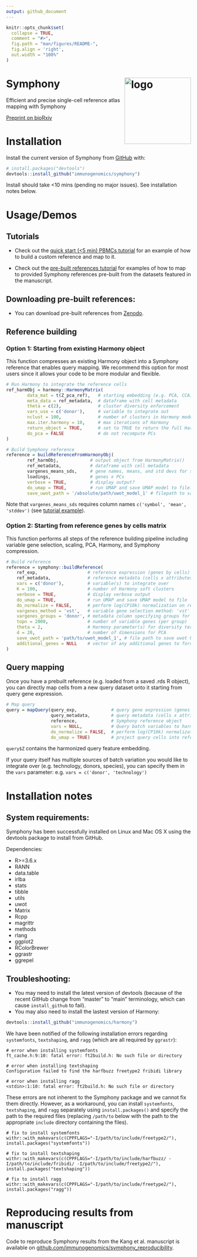 ```yaml
---
output: github_document
---
```


<!-- README.md is generated from README.Rmd. Please edit that file -->

```r
knitr::opts_chunk$set(
  collapse = TRUE,
  comment = "#>",
  fig.path = "man/figures/README-",
  fig.align = 'right',
  out.width = "100%"
)
```

# Symphony <img src="man/figures/symphony_logo.png" alt="logo" width="181" align="right"/>

<!-- badges: start -->
<!-- badges: end -->

Efficient and precise single-cell reference atlas mapping with Symphony

[Preprint on bioRxiv](https://www.biorxiv.org/content/10.1101/2020.11.18.389189v2)

# Installation

Install the current version of Symphony from [GitHub](https://github.com/) with:

``` r
# install.packages("devtools")
devtools::install_github("immunogenomics/symphony")
```
Install should take <10 mins (pending no major issues). See installation notes below.

# Usage/Demos
## Tutorials

* Check out the [quick start (<5 min) PBMCs tutorial](https://github.com/immunogenomics/symphony/blob/main/vignettes/pbmcs_tutorial.ipynb/) for an example of how to build a custom reference and map to it.

* Check out the [pre-built references tutorial](https://github.com/immunogenomics/symphony/blob/main/vignettes/prebuilt_references_tutorial.ipynb) for examples of how to map to provided Symphony references pre-built from the datasets featured in the manuscript.

## Downloading pre-built references: 

* You can download pre-built references from [Zenodo](https://zenodo.org/record/5090425#.YOqe_hNKhTY).


## Reference building

### Option 1: Starting from existing Harmony object

This function compresses an existing Harmony object into a Symphony reference that enables query mapping. We recommend this option for most users since it allows your code to be more modular and flexible.

```r

# Run Harmony to integrate the reference cells
ref_harmObj = harmony::HarmonyMatrix(
        data_mat = t(Z_pca_ref),   # starting embedding (e.g. PCA, CCA) of cells
        meta_data = ref_metadata,  # dataframe with cell metadata
        theta = c(2),              # cluster diversity enforcement
        vars_use = c('donor'),     # variable to integrate out
        nclust = 100,              # number of clusters in Harmony model
        max.iter.harmony = 10,     # max iterations of Harmony
        return_object = TRUE,      # set to TRUE to return the full Harmony object
        do_pca = FALSE             # do not recompute PCs
)

# Build Symphony reference
reference = buildReferenceFromHarmonyObj(
        ref_harmObj,            # output object from HarmonyMatrix()
        ref_metadata,           # dataframe with cell metadata
        vargenes_means_sds,     # gene names, means, and std devs for scaling
        loadings,               # genes x PCs
        verbose = TRUE,         # display output?
        do_umap = TRUE,         # run UMAP and save UMAP model to file?
        save_uwot_path = '/absolute/path/uwot_model_1' # filepath to save UMAP model)
```
Note that `vargenes_means_sds` requires column names `c('symbol', 'mean', 'stddev')` (see [tutorial example](https://github.com/immunogenomics/symphony/blob/main/vignettes/pbmcs_tutorial.ipynb/)). 

### Option 2: Starting from reference genes by cells matrix

This function performs all steps of the reference building pipeline including variable gene selection, scaling, PCA, Harmony, and Symphony compression.

```r
# Build reference
reference = symphony::buildReference(
    ref_exp,                   # reference expression (genes by cells)
    ref_metadata,              # reference metadata (cells x attributes)
    vars = c('donor'),         # variable(s) to integrate over
    K = 100,                   # number of Harmony soft clusters
    verbose = TRUE,            # display verbose output
    do_umap = TRUE,            # run UMAP and save UMAP model to file
    do_normalize = FALSE,      # perform log(CP10k) normalization on reference expression
    vargenes_method = 'vst',   # variable gene selection method: 'vst' or 'mvp'
    vargenes_groups = 'donor', # metadata column specifying groups for variable gene selection within each group
    topn = 2000,               # number of variable genes (per group)
    theta = 2,                 # Harmony parameter(s) for diversity term
    d = 20,                    # number of dimensions for PCA
    save_uwot_path = 'path/to/uwot_model_1', # file path to save uwot UMAP model
    additional_genes = NULL    # vector of any additional genes to force include
)

```

## Query mapping
Once you have a prebuilt reference (e.g. loaded from a saved .rds R object), you can directly map cells from a new query dataset onto it starting from query gene expression.

```r
# Map query
query = mapQuery(query_exp,             # query gene expression (genes x cells)
                 query_metadata,        # query metadata (cells x attributes)
                 reference,             # Symphony reference object
                 vars = NULL,           # Query batch variables to harmonize over (NULL treats query as one batch)
                 do_normalize = FALSE,  # perform log(CP10k) normalization on query (set to FALSE if already normalized)
                 do_umap = TRUE)        # project query cells into reference UMAP
```

`query$Z` contains the harmonized query feature embedding.

If your query itself has multiple sources of batch variation you would like to integrate over (e.g. technology, donors, species), you can specify them in the `vars` parameter: e.g. `vars = c('donor', 'technology')`

# Installation notes
## System requirements:

Symphony has been successfully installed on Linux and Mac OS X using the devtools package to install from GitHub. 

Dependencies:

* R>=3.6.x
* RANN
* data.table
* irlba
* stats
* tibble
* utils
* uwot
* Matrix
* Rcpp
* magrittr
* methods
* rlang
* ggplot2
* RColorBrewer
* ggrastr
* ggrepel


## Troubleshooting:

* You may need to install the latest version of devtools (because of the recent GitHub change from "master" to "main" terminology, which can cause `install_github` to fail).
* You may also need to install the lastest version of Harmony:

``` r
devtools::install_github("immunogenomics/harmony")
```

We have been notified of the following installation errors regarding `systemfonts`, `textshaping`, and `ragg` (which are all required by `ggrastr`):
```
# error when installing systemfonts
ft_cache.h:9:10: fatal error: ft2build.h: No such file or directory

# error when installing textshaping
Configuration failed to find the harfbuzz freetype2 fribidi library

# error when installing ragg
<stdin>:1:10: fatal error: ft2build.h: No such file or directory
```

These errors are not inherent to the Symphony package and we cannot fix them directly. However, as a workaround, you can install `systemfonts`, `textshaping`, and `ragg` separately using `install.packages()` and specify the path to the required files (replacing `/path/to` below with the path to the appropriate `include` directory containing the files).

```
# fix to install systemfonts
withr::with_makevars(c(CPPFLAGS="-I/path/to/include/freetype2/"), install.packages("systemfonts"))

# fix to install textshaping
withr::with_makevars(c(CPPFLAGS="-I/path/to/include/harfbuzz/ -I/path/to/include/fribidi/ -I/path/to/include/freetype2/"), install.packages("textshaping"))

# fix to install ragg
withr::with_makevars(c(CPPFLAGS="-I/path/to/include/freetype2/"), install.packages("ragg"))

```

# Reproducing results from manuscript
Code to reproduce Symphony results from the Kang et al. manuscript is available on [github.com/immunogenomics/symphony_reproducibility](github.com/immunogenomics/symphony_reproducibility).